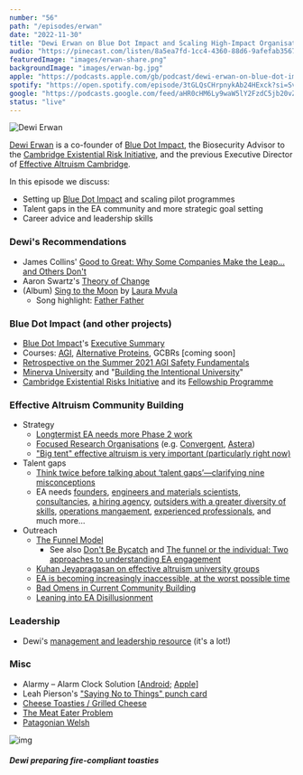 ```yaml
---
number: "56"
path: "/episodes/erwan"
date: "2022-11-30"
title: "Dewi Erwan on Blue Dot Impact and Scaling High-Impact Organisations"
audio: "https://pinecast.com/listen/8a5ea7fd-1cc4-4360-88d6-9afefab35670.mp3"
featuredImage: "images/erwan-share.png"
backgroundImage: "images/erwan-bg.jpg"
apple: "https://podcasts.apple.com/gb/podcast/dewi-erwan-on-blue-dot-impact-and-scaling-high-impact/id1496501781?i=1000588386872"
spotify: "https://open.spotify.com/episode/3tGLQsCHrpnykAb24HExck?si=SvUAths4QrS0OFga7cdcAQ"
google: "https://podcasts.google.com/feed/aHR0cHM6Ly9waW5lY2FzdC5jb20vZmVlZC9oZWFyLXRoaXMtaWRlYQ/episode/aHR0cHM6Ly9waW5lY2FzdC5jb20vZ3VpZC84YTVlYTdmZC0xY2M0LTQzNjAtODhkNi05YWZlZmFiMzU2NzA?sa=X&ved=0CAUQkfYCahcKEwionO7Gptn7AhUAAAAAHQAAAAAQAQ"
status: "live"
---
```


<div class="episode-image_variable">

![Dewi Erwan](images/dewi.jpg)

</div>

[Dewi Erwan](https://www.linkedin.com/in/dewierwan/) is a co-founder of [Blue Dot Impact](https://bluedotimpact.org/), the Biosecurity Advisor to the [Cambridge Existential Risk Initiative](https://www.camxrisk.org/), and the previous Executive Director of [Effective Altruism Cambridge](https://www.eacambridge.org/).

In this episode we discuss:

* Setting up [Blue Dot Impact](https://bluedotimpact.org/) and scaling pilot programmes 
* Talent gaps in the EA community and more strategic goal setting
* Career advice and leadership skills

### Dewi's Recommendations

* James Collins' [Good to Great: Why Some Companies Make the Leap... and Others Don't](https://www.goodreads.com/book/show/76865.Good_to_Great)
* Aaron Swartz's [Theory of Change](http://www.aaronsw.com/weblog/theoryofchange)
* (Album) [Sing to the Moon](https://open.spotify.com/album/0MST7Oj6F5eyy1AYqtMxIt) by [Laura Mvula](https://open.spotify.com/artist/0Dy94lW3txJhWQHqNXP1BT)
  * Song highlight: [Father Father](https://open.spotify.com/track/0mDb3QXMdTdUOVFMj9SAPH?si=cd53102815fa4630)

### Blue Dot Impact (and other projects)

* [Blue Dot Impact](https://bluedotimpact.org/)'s [Executive Summary](https://bluedot-impact.notion.site/Executive-Summary-v1-85f5086e049e4c11afc32030f1accec9)
* Courses: [AGI](https://www.agisafetyfundamentals.com/), [Alternative Proteins](https://alternativeproteinfundamentals.com/), GCBRs [coming soon]
* [Retrospective on the Summer 2021 AGI Safety Fundamentals](https://forum.effectivealtruism.org/posts/QNhpbvyAHZwBiyKmB/retrospective-on-the-summer-2021-agi-safety-fundamentals)
* [Minerva University](https://www.minerva.edu/) and "[Building the Intentional University](https://www.goodreads.com/book/show/36425986-building-the-intentional-university)"
* [Cambridge Existential Risks Initiative](https://www.camxrisk.org/) and its [Fellowship Programme](https://www.cerifellowship.org/)

### Effective Altruism Community Building

* Strategy
  * [Longtermist EA needs more Phase 2 work](https://forum.effectivealtruism.org/posts/TruJuwtdfszFJgzwB/longtermist-ea-needs-more-phase-2-work)
  * [Focused Research Organisations](https://www.dayoneproject.org/ideas/focused-research-organizations-to-accelerate-science-technology-and-medicine) (e.g. [Convergent](https://www.convergentresearch.org/), [Astera](https://astera.org/fros/))
  * ["Big tent" effective altruism is very important (particularly right now)](https://forum.effectivealtruism.org/posts/SjK9mzSkWQttykKu6/big-tent-effective-altruism-is-very-important-particularly) 
* Talent gaps
  * [Think twice before talking about ‘talent gaps’—clarifying nine misconceptions](https://80000hours.org/2018/11/clarifying-talent-gaps/)
  * EA needs [founders](https://80000hours.org/career-reviews/founder-impactful-organisations/), [engineers and materials scientists](https://forum.effectivealtruism.org/posts/Bd7K4XCg4BGEaSetp/biosecurity-needs-engineers-and-materials-scientists), [consultancies](https://forum.effectivealtruism.org/posts/CwFyTacABbWuzdYwB/ea-needs-consultancies), [a hiring agency](https://forum.effectivealtruism.org/posts/4yRHpnaE3Ho8TgATZ/ea-needs-a-hiring-agency-and-nonlinear-will-fund-you-to), [outsiders with a greater diversity of skills](https://forum.effectivealtruism.org/posts/G7nraJyjxCfiWEjkz/ea-needs-outsiders-with-a-greater-diversity-of-skills), [operations mangaement](https://80000hours.org/articles/operations-management/), [experienced professionals](https://www.eapathfinder.org/), and much more...
* Outreach
  * [The Funnel Model](https://www.centreforeffectivealtruism.org/the-funnel-model)
    * See also [Don't Be Bycatch](https://forum.effectivealtruism.org/posts/2BEecjksNZNHQmdyM/don-t-be-bycatch) and [The funnel or the individual: Two approaches to understanding EA engagement](https://forum.effectivealtruism.org/posts/PbtXD76m7axMd6QST/the-funnel-or-the-individual-two-approaches-to-understanding)
  * [Kuhan Jeyapragasan on effective altruism university groups](https://80000hours.org/after-hours-podcast/episodes/kuhan-jeyapragasan-effective-altruism-university-groups/)
  * [EA is becoming increasingly inaccessible, at the worst possible time](https://forum.effectivealtruism.org/posts/duPDKhtXTJNAJBaSf/ea-is-becoming-increasingly-inaccessible-at-the-worst)
  * [Bad Omens in Current Community Building](https://forum.effectivealtruism.org/posts/xomFCNXwNBeXtLq53/bad-omens-in-current-community-building)
  * [Leaning into EA Disillusionment](https://forum.effectivealtruism.org/posts/MjTB4MvtedbLjgyja/leaning-into-ea-disillusionment)


### Leadership

* Dewi's [management and leadership resource](https://dewierwan.notion.site/Management-and-leadership-e13f653c6eaf43d5a6c3846a1a0c21c5) (it's a lot!)

### Misc

* Alarmy – Alarm Clock Solution [[Android](https://play.google.com/store/apps/details?id=droom.sleepIfUCan&gl=US); [Apple](https://apps.apple.com/gb/app/alarmy-morning-alarm-wake-up/id1163786766)]
* Leah Pierson's ["Saying No to Things" punch card](https://twitter.com/leah_pierson/status/1487136334502412289)
* [Cheese Toasties / Grilled Cheese](https://en.wikipedia.org/wiki/Grilled_cheese)
* [The Meat Eater Problem](https://journalofcontroversialideas.org/article/2/2/206)
* [Patagonian Welsh](https://en.wikipedia.org/wiki/Patagonian_Welsh)

<div class="episode-image_variable max-500">

![img](images/toasties.jpg)



##### Dewi preparing fire-compliant toasties

</div>